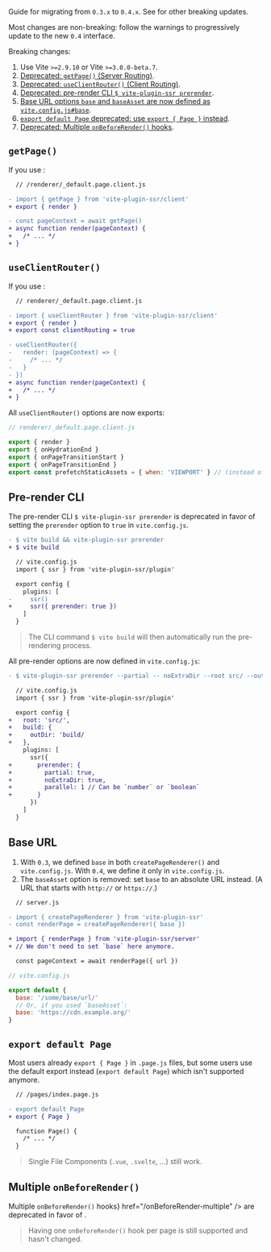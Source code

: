 
Guide for migrating from `0.3.x` to `0.4.x`. See <Link href="/migration" /> for other breaking updates.

Most changes are non-breaking: follow the warnings to progressively update to the new `0.4` interface.

Breaking changes:

 1. Use Vite `>=2.9.10` or Vite `>=3.0.0-beta.7`.
 1. [Deprecated: `getPage()` (Server Routing)](#getpage).
 1. [Deprecated: `useClientRouter()` (Client Routing)](#useclientrouter).
 1. [Deprecated: pre-render CLI `$ vite-plugin-ssr prerender`](#pre-render-cli).
 1. [Base URL options `base` and `baseAsset` are now defined as `vite.config.js#base`](#base-url).
 1. [`export default Page` deprecated: use `export { Page }` instead](#export-default-page).
 1. [Deprecated: Multiple `onBeforeRender()` hooks](#multiple-onbeforerender).


## `getPage()`

If you use <Link href="/server-routing" noBreadcrumb />:

```diff
  // /renderer/_default.page.client.js

- import { getPage } from 'vite-plugin-ssr/client'
+ export { render }

- const pageContext = await getPage()
+ async function render(pageContext) {
+   /* ... */
+ }
```


## `useClientRouter()`

If you use <Link href="/client-routing" noBreadcrumb />:

```diff
  // renderer/_default.page.client.js

- import { useClientRouter } from 'vite-plugin-ssr/client'
+ export { render }
+ export const clientRouting = true

- useClientRouter({
-   render: (pageContext) => {
-     /* ... */
-   }
- })
+ async function render(pageContext) {
+   /* ... */
+ }
```

All `useClientRouter()` options are now exports:

```js
// renderer/_default.page.client.js

export { render }
export { onHydrationEnd }
export { onPageTransitionStart }
export { onPageTransitionEnd }
export const prefetchStaticAssets = { when: 'VIEWPORT' } // (instead of `prefetchLinks`)
```

## Pre-render CLI

The pre-render CLI `$ vite-plugin-ssr prerender` is deprecated in favor of setting the `prerender` option to `true` in `vite.config.js`.

```diff
- $ vite build && vite-plugin-ssr prerender
+ $ vite build
```
```diff
  // vite.config.js
  import { ssr } from 'vite-plugin-ssr/plugin'

  export config {
    plugins: [
-     ssr()
+     ssr({ prerender: true })
    ]
  }
```

> The CLI command `$ vite build` will then automatically run the pre-rendering process.

All pre-render options are now defined in `vite.config.js`:

```diff
- $ vite-plugin-ssr prerender --partial -- noExtraDir --root src/ --outDir build/ --parallel 1
```
```diff
  // vite.config.js
  import { ssr } from 'vite-plugin-ssr/plugin'

  export config {
+   root: 'src/',
+   build: {
+     outDir: 'build/
+   },
    plugins: [
      ssr({
+       prerender: {
+         partial: true,
+         noExtraDir: true,
+         parallel: 1 // Can be `number` or `boolean`
+       }
      })
    ]
  }
```


## Base URL

 1. With `0.3`, we defined `base` in both `createPageRenderer()` and `vite.config.js`. With `0.4`, we define it only in `vite.config.js`.
 1. The `baseAsset` option is removed: set `base` to an absolute URL instead. (A URL that starts with `http://` or `https://`.)

```diff
  // server.js

- import { createPageRenderer } from 'vite-plugin-ssr'
- const renderPage = createPageRenderer({ base })

+ import { renderPage } from 'vite-plugin-ssr/server'
+ // We don't need to set `base` here anymore.

  const pageContext = await renderPage({ url })
```

```js
// vite.config.js

export default {
  base: '/some/base/url/'
  // Or, if you used `baseAsset`:
  base: 'https://cdn.example.org/'
}
```


## `export default Page`

Most users already `export { Page }` in `.page.js` files, but some users use the default export instead (`export default Page`) which isn't supported anymore.

```diff
  // /pages/index.page.js

- export default Page
+ export { Page }

  function Page() {
    /* ... */
  }
```

> Single File Components (`.vue`, `.svelte`, ...) still work.


## Multiple `onBeforeRender()`

<Link text={<>Multiple <code>onBeforeRender()</code> hooks</>} href="/onBeforeRender-multiple" /> are deprecated in favor of <Link href="/data-fetching#custom-exports" text="Custom Hooks/Exports"/>.

> Having one `onBeforeRender()` hook per page is still supported and hasn't changed.
